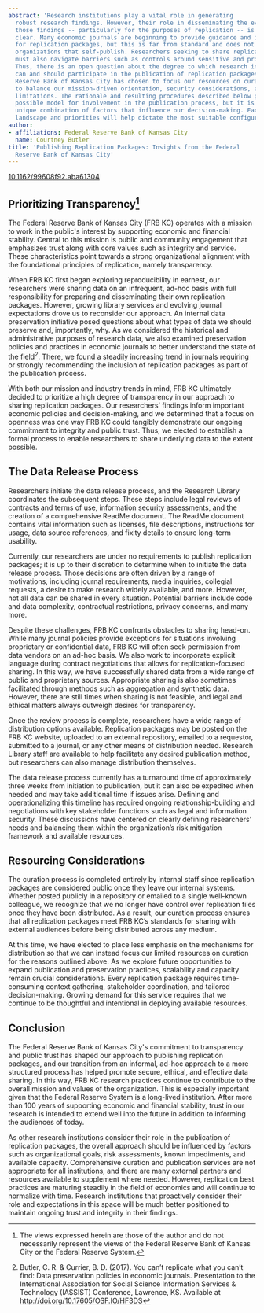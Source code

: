 ```yaml
---
abstract: 'Research institutions play a vital role in generating
  robust research findings. However, their role in disseminating the evidence underlying
  those findings -- particularly for the purposes of replication -- is often less
  clear. Many economic journals are beginning to provide guidance and infrastructure
  for replication packages, but this is far from standard and does not account for
  organizations that self-publish. Researchers seeking to share replication materials
  must also navigate barriers such as controls around sensitive and proprietary data.
  Thus, there is an open question about the degree to which research institutions
  can and should participate in the publication of replication packages. The Federal
  Reserve Bank of Kansas City has chosen to focus our resources on curation in order
  to balance our mission-driven orientation, security considerations, and capacity
  limitations. The rationale and resulting procedures described below provide one
  possible model for involvement in the publication process, but it is based on a
  unique combination of factors that influence our decision-making. Each organization''s
  landscape and priorities will help dictate the most suitable configuration.'
author:
- affiliations: Federal Reserve Bank of Kansas City
  name: Courtney Butler
title: 'Publishing Replication Packages: Insights from the Federal
  Reserve Bank of Kansas City'
---
```


::: {.callout-note title="Published in HDSR 5.3" icon=false}
[10.1162/99608f92.aba61304](https://doi.org/10.1162/99608f92.aba61304)
:::

## Prioritizing Transparency[^1]

The Federal Reserve Bank of Kansas City (FRB KC) operates with a mission
to work in the public\'s interest by supporting economic and financial
stability. Central to this mission is public and community engagement
that emphasizes trust along with core values such as integrity and
service. These characteristics point towards a strong organizational
alignment with the foundational principles of replication, namely
transparency.

When FRB KC first began exploring reproducibility in earnest, our
researchers were sharing data on an infrequent, ad-hoc basis with full
responsibility for preparing and disseminating their own replication
packages. However, growing library services and evolving journal
expectations drove us to reconsider our approach. An internal data
preservation initiative posed questions about what types of data we
should preserve and, importantly, why. As we considered the historical
and administrative purposes of research data, we also examined
preservation policies and practices in economic journals to better
understand the state of the field[^2]. There, we found a steadily
increasing trend in journals requiring or strongly recommending the
inclusion of replication packages as part of the publication process.

With both our mission and industry trends in mind, FRB KC ultimately
decided to prioritize a high degree of transparency in our approach to
sharing replication packages. Our researchers' findings inform important
economic policies and decision-making, and we determined that a focus on
openness was one way FRB KC could tangibly demonstrate our ongoing
commitment to integrity and public trust. Thus, we elected to establish
a formal process to enable researchers to share underlying data to the
extent possible.

## The Data Release Process

Researchers initiate the data release process, and the Research Library
coordinates the subsequent steps. These steps include legal reviews of
contracts and terms of use, information security assessments, and the
creation of a comprehensive ReadMe document. The ReadMe document
contains vital information such as licenses, file descriptions,
instructions for usage, data source references, and fixity details to
ensure long-term usability.

Currently, our researchers are under no requirements to publish
replication packages; it is up to their discretion to determine when to
initiate the data release process. Those decisions are often driven by a
range of motivations, including journal requirements, media inquiries,
collegial requests, a desire to make research widely available, and
more. However, not all data can be shared in every situation. Potential
barriers include code and data complexity, contractual restrictions,
privacy concerns, and many more.

Despite these challenges, FRB KC confronts obstacles to sharing head-on.
While many journal policies provide exceptions for situations involving
proprietary or confidential data, FRB KC will often seek permission from
data vendors on an ad-hoc basis. We also work to incorporate explicit
language during contract negotiations that allows for
replication-focused sharing. In this way, we have successfully shared
data from a wide range of public and proprietary sources. Appropriate
sharing is also sometimes facilitated through methods such as
aggregation and synthetic data. However, there are still times when
sharing is not feasible, and legal and ethical matters always outweigh
desires for transparency.

Once the review process is complete, researchers have a wide range of
distribution options available. Replication packages may be posted on
the FRB KC website, uploaded to an external repository, emailed to a
requestor, submitted to a journal, or any other means of distribution
needed. Research Library staff are available to help facilitate any
desired publication method, but researchers can also manage distribution
themselves.

The data release process currently has a turnaround time of
approximately three weeks from initiation to publication, but it can
also be expedited when needed and may take additional time if issues
arise. Defining and operationalizing this timeline has required ongoing
relationship-building and negotiations with key stakeholder functions
such as legal and information security. These discussions have centered
on clearly defining researchers' needs and balancing them within the
organization's risk mitigation framework and available resources.

## Resourcing Considerations

The curation process is completed entirely by internal staff since
replication packages are considered public once they leave our internal
systems. Whether posted publicly in a repository or emailed to a single
well-known colleague, we recognize that we no longer have control over
replication files once they have been distributed. As a result, our
curation process ensures that all replication packages meet FRB KC's
standards for sharing with external audiences before being distributed
across any medium.

At this time, we have elected to place less emphasis on the mechanisms
for distribution so that we can instead focus our limited resources on
curation for the reasons outlined above. As we explore future
opportunities to expand publication and preservation practices,
scalability and capacity remain crucial considerations. Every
replication package requires time-consuming context gathering,
stakeholder coordination, and tailored decision-making. Growing demand
for this service requires that we continue to be thoughtful and
intentional in deploying available resources.

## Conclusion

The Federal Reserve Bank of Kansas City\'s commitment to transparency
and public trust has shaped our approach to publishing replication
packages, and our transition from an informal, ad-hoc approach to a more
structured process has helped promote secure, ethical, and effective
data sharing. In this way, FRB KC research practices continue to
contribute to the overall mission and values of the organization. This
is especially important given that the Federal Reserve System is a
long-lived institution. After more than 100 years of supporting economic
and financial stability, trust in our research is intended to extend
well into the future in addition to informing the audiences of today.

As other research institutions consider their role in the publication of
replication packages, the overall approach should be influenced by
factors such as organizational goals, risk assessments, known
impediments, and available capacity. Comprehensive curation and
publication services are not appropriate for all institutions, and there
are many external partners and resources available to supplement where
needed. However, replication best practices are maturing steadily in the
field of economics and will continue to normalize with time. Research
institutions that proactively consider their role and expectations in
this space will be much better positioned to maintain ongoing trust and
integrity in their findings.

[^1]: The views expressed herein are those of the author and do not
    necessarily represent the views of the Federal Reserve Bank of
    Kansas City or the Federal Reserve System.

[^2]: Butler, C. R. & Currier, B. D. (2017). You can't replicate what
    you can't find: Data preservation policies in economic journals.
    Presentation to the International Association for Social Science
    Information Services & Technology (IASSIST) Conference, Lawrence,
    KS. Available at <http://doi.org/10.17605/OSF.IO/HF3DS>